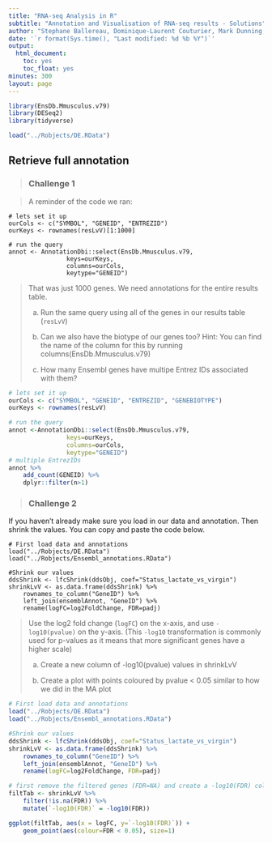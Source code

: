 ```yaml
---
title: "RNA-seq Analysis in R"
subtitle: "Annotation and Visualisation of RNA-seq results - Solutions"
author: "Stephane Ballereau, Dominique-Laurent Couturier, Mark Dunning, Abbi Edwards, Ashley Sawle"
date: '`r format(Sys.time(), "Last modified: %d %b %Y")`'
output:
  html_document:
    toc: yes
    toc_float: yes
minutes: 300
layout: page
---
```


```r
library(EnsDb.Mmusculus.v79)
library(DESeq2)
library(tidyverse)
```

```r
load("../Robjects/DE.RData")
```


## Retrieve full annotation

> ### Challenge 1 {.challenge}

> A reminder of the code we ran:

```
# lets set it up
ourCols <- c("SYMBOL", "GENEID", "ENTREZID")
ourKeys <- rownames(resLvV)[1:1000]

# run the query
annot <- AnnotationDbi::select(EnsDb.Mmusculus.v79, 
                keys=ourKeys, 
                columns=ourCols, 
                keytype="GENEID")
```

> That was just 1000 genes. We need annotations for the entire results table.
>   
> (a) Run the same query using all of the genes in our results table (`resLvV`)  
>
> (b) Can we also have the biotype of our genes too? Hint: You can find the name of the column for this by running columns(EnsDb.Mmusculus.v79)
>
> (c) How many Ensembl genes have multipe Entrez IDs associated with them?


```r

# lets set it up
ourCols <- c("SYMBOL", "GENEID", "ENTREZID", "GENEBIOTYPE")
ourKeys <- rownames(resLvV)

# run the query
annot <-AnnotationDbi::select(EnsDb.Mmusculus.v79, 
                keys=ourKeys, 
                columns=ourCols, 
                keytype="GENEID")
# multiple EntrezIDs
annot %>%  
    add_count(GENEID) %>%  
    dplyr::filter(n>1)
```

> ### Challenge 2 {.challenge}

If you haven't already make sure you load in our data and annotation. Then shrink the values. You can copy and paste the code below.

```
# First load data and annotations
load("../Robjects/DE.RData")
load("../Robjects/Ensembl_annotations.RData")

#Shrink our values
ddsShrink <- lfcShrink(ddsObj, coef="Status_lactate_vs_virgin")
shrinkLvV <- as.data.frame(ddsShrink) %>%
    rownames_to_column("GeneID") %>% 
    left_join(ensemblAnnot, "GeneID") %>% 
    rename(logFC=log2FoldChange, FDR=padj)
```

> Use the log2 fold change (`logFC`) on the x-axis, and use `-log10(pvalue)` on the y-axis.
> (This `-log10` transformation is commonly used for p-values as it means that more
> significant genes have a higher scale) 
>
> (a) Create a new column of -log10(pvalue) values in shrinkLvV
>
> (b) Create a plot with points coloured by pvalue < 0.05 similar to how we did in the MA plot


```r
# First load data and annotations
load("../Robjects/DE.RData")
load("../Robjects/Ensembl_annotations.RData")

#Shrink our values
ddsShrink <- lfcShrink(ddsObj, coef="Status_lactate_vs_virgin")
shrinkLvV <- as.data.frame(ddsShrink) %>%
    rownames_to_column("GeneID") %>% 
    left_join(ensemblAnnot, "GeneID") %>% 
    rename(logFC=log2FoldChange, FDR=padj)

# first remove the filtered genes (FDR=NA) and create a -log10(FDR) column
filtTab <- shrinkLvV %>% 
    filter(!is.na(FDR)) %>% 
    mutate(`-log10(FDR)` = -log10(FDR))

ggplot(filtTab, aes(x = logFC, y=`-log10(FDR)`)) + 
    geom_point(aes(colour=FDR < 0.05), size=1)
```



